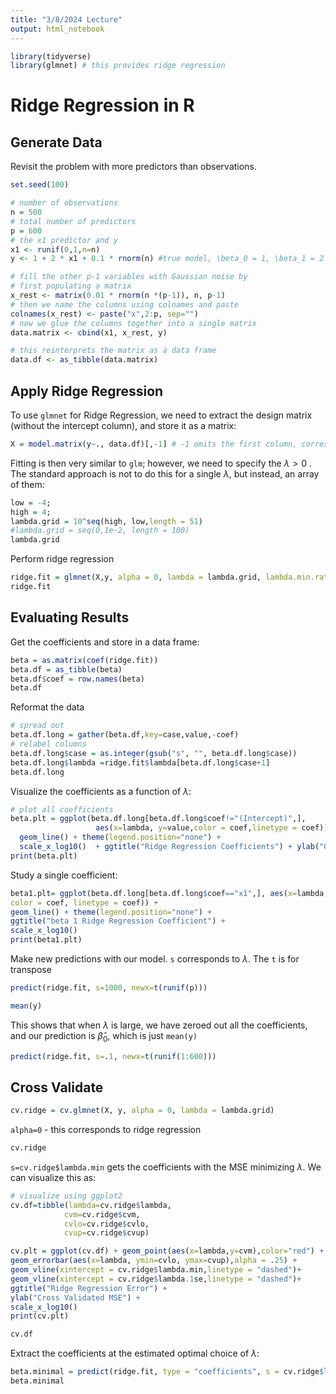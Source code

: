 ```yaml
---
title: "3/8/2024 Lecture"
output: html_notebook
---
```


```r
library(tidyverse)
library(glmnet) # this provides ridge regression
```

# Ridge Regression in R

## Generate Data

Revisit the problem with more predictors than observations.

```r
set.seed(100)

# number of observations
n = 500
# total number of predictors
p = 600
# the x1 predictor and y
x1 <- runif(0,1,n=n)
y <- 1 + 2 * x1 + 0.1 * rnorm(n) #true model, \beta_0 = 1, \beta_1 = 2

# fill the other p-1 variables with Gaussian noise by
# first populating a matrix
x_rest <- matrix(0.01 * rnorm(n *(p-1)), n, p-1)
# then we name the columns using colnames and paste
colnames(x_rest) <- paste("x",2:p, sep="")
# now we glue the columns together into a single matrix
data.matrix <- cbind(x1, x_rest, y)

# this reinterprets the matrix as a data frame
data.df <- as_tibble(data.matrix)
```

## Apply Ridge Regression

To use `glmnet` for Ridge Regression, we need to extract the design matrix (without the intercept column), and store it as a matrix:

```r
X = model.matrix(y~., data.df)[,-1] # -1 omits the first column, corresponding to the intercept
```

Fitting is then very similar to `glm`; however, we need to specify the $\lambda>0$ . The standard approach is not to do this for a single $\lambda$, but instead, an array of them:

```r
low = -4;
high = 4;
lambda.grid = 10^seq(high, low,length = 51)
#lambda.grid = seq(0,1e-2, length = 100)
lambda.grid
```

Perform ridge regression

```r
ridge.fit = glmnet(X,y, alpha = 0, lambda = lambda.grid, lambda.min.ratio=0)
ridge.fit
```

## Evaluating Results

Get the coefficients and store in a data frame:

```r
beta = as.matrix(coef(ridge.fit))
beta.df = as_tibble(beta)
beta.df$coef = row.names(beta)
beta.df
```

Reformat the data

```r
# spread out
beta.df.long = gather(beta.df,key=case,value,-coef)
# relabel columns
beta.df.long$case = as.integer(gsub("s", "", beta.df.long$case))
beta.df.long$lambda =ridge.fit$lambda[beta.df.long$case+1]
beta.df.long
```

Visualize the coefficients as a function of $\lambda$:

```r
# plot all coefficients
beta.plt = ggplot(beta.df.long[beta.df.long$coef!="(Intercept)",], 
                   aes(x=lambda, y=value,color = coef,linetype = coef)) + 
  geom_line() + theme(legend.position="none") +
  scale_x_log10()  + ggtitle("Ridge Regression Coefficients") + ylab("Coefficients")
print(beta.plt)
```

Study a single coefficient:

```r
beta1.plt= ggplot(beta.df.long[beta.df.long$coef=="x1",], aes(x=lambda, y=value,
color = coef, linetype = coef)) +
geom_line() + theme(legend.position="none") +
ggtitle("beta 1 Ridge Regression Coefficient") +
scale_x_log10()
print(beta1.plt)
```

Make new predictions with our model. `s` corresponds to $\lambda$. The `t` is for transpose

```r
predict(ridge.fit, s=1000, newx=t(runif(p)))
```

```r
mean(y)
```

This shows that when $\lambda$ is large, we have zeroed out all the coefficients, and our prediction is $\hat{\beta}_0$, which is just `mean(y)`

```r
predict(ridge.fit, s=.1, newx=t(runif(1:600)))
```

## Cross Validate

```r
cv.ridge = cv.glmnet(X, y, alpha = 0, lambda = lambda.grid)
```

`alpha=0` - this corresponds to ridge regression

```r
cv.ridge
```

`s=cv.ridge$lambda.min` gets the coefficients with the MSE minimizing $\lambda$. We can visualize this as:

```r
# visualize using ggplot2
cv.df=tibble(lambda=cv.ridge$lambda, 
            cvm=cv.ridge$cvm, 
            cvlo=cv.ridge$cvlo,
            cvup=cv.ridge$cvup)

cv.plt = ggplot(cv.df) + geom_point(aes(x=lambda,y=cvm),color="red") +
geom_errorbar(aes(x=lambda, ymin=cvlo, ymax=cvup),alpha = .25) +
geom_vline(xintercept = cv.ridge$lambda.min,linetype = "dashed")+
geom_vline(xintercept = cv.ridge$lambda.1se,linetype = "dashed")+
ggtitle("Ridge Regression Error") +
ylab("Cross Validated MSE") +
scale_x_log10()
print(cv.plt)
```

```r
cv.df
```

Extract the coefficients at the estimated optimal choice of $\lambda$:

```r
beta.minimal = predict(ridge.fit, type = "coefficients", s = cv.ridge$lambda.min)
beta.minimal
```
